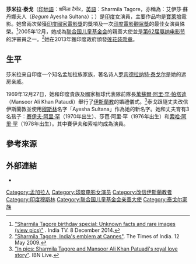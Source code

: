 {{藝人
| 姓名     = 莎米拉·泰戈
| 類型     = 女演員
| 圖片     = Sharmila T Lux-Award 2016.jpg
| 圖片尺寸 = 250px
| 綽號     = 
| 國籍     = {{IND}}
| birthname = 
| othername = Begum Ayesha Sultana
| 出生日期 = {{birth date and age|1944|12|8}}
| 出生地點 = {{flag|British Raj}}[[海得拉巴_(印度)|海得拉巴]]
| 職業     = [[演員|演員]]、[[模特兒|模特兒]]
| 語言     = 
| 教育程度 = 
| 宗教信仰 = [[伊斯蘭教|伊斯蘭教]]
| 配偶     = {{marriage|Mansoor Ali Khan Pataudi|1969|2011}}
| 伴侶     = 
| 兒女     = [[賽伊夫·阿里·罕|賽伊夫·阿里·罕]]<br>莎芭·阿里·罕<br>[[索哈·阿里·罕|索哈·阿里·罕]]
| 父母     = 
| 亲属     = 
| 出道作   = 
| 出道日期 = 
| 代表作   =  
| 活躍年代 = 1959年至1984年<br>1991年至2010年
| 網站     = 
| IMDb    = 0846616
| 現任成員 = 
| 過往成員 =
| filmfareawards=  '''最佳女演員''': ''Aradhana'' (1969)
}}

'''莎米拉·泰戈'''（[[印地語|印地語]]：शर्मिला टैगोर，[[英語|英語]]：Sharmila Tagore，亦稱為：艾伊莎·蘇丹娜夫人（''Begum'' Ayesha Sultana）；{{bd|1944年|12月8日|catIdx=T}}）是[[印度|印度]]女演員，主要作品均是[[寶萊塢|寶萊塢]]電影。她曾兩次榮獲[[印度國家電影獎|印度國家電影獎]]的獎項及一次[[印度電影觀眾獎|印度電影觀眾獎]]的最佳女演員殊榮。<ref>[http://m.indiatvnews.com/entertainment/bollywood/sharmila-tagore-unknown-facts-and-rare-images-19050.html "Sharmila Tagore birthday special: Unknown facts and rare images (view pics)"] {{Wayback|url=http://m.indiatvnews.com/entertainment/bollywood/sharmila-tagore-unknown-facts-and-rare-images-19050.html |date=20150402121436 }}. India TV. 8 December 2014.</ref>2005年12月，她成為[[联合国儿童基金会|联合国儿童基金会]]的親善大使並是[[第62届戛纳电影节|第62届戛纳电影节]]的評審員之一。<ref>[http://timesofindia.indiatimes.com/entertainment/hindi/bollywood/news/Sharmila-Tagore-Indias-emblem-at-Cannes/articleshow/4513271.cms "Sharmila Tagore, India's emblem at Cannes"]. The Times of India. 12 May 2009.</ref>她在2013年獲印度政府頒發[[莲花装勋章|莲花装勋章]]。

==生平==
莎米拉来自印度一个知名孟加拉族家族，著名诗人[[罗宾德拉纳特·泰戈尔|罗宾德拉纳特·泰戈尔]]是她的远房亲戚。

1969年12月27日，她和印度貴族及國家板球代表隊前隊長[[萬蘇爾·阿里·罕·帕塔迪|萬蘇爾·阿里·罕·帕塔迪]]（Mansoor Ali Khan Pataudi）舉行了[[伊斯蘭教|伊斯蘭教]]的婚禮儀式。<ref>[http://ibnlive.in.com/photogallery/17397.html "In pics: Sharmila Tagore and Mansoor Ali Khan Patuadi's royal love story"]. IBN Live.</ref>泰戈跟隨丈夫改信伊斯蘭教並使用[[穆斯林|穆斯林]]名字「Ayesha Sultana」作為她的新名字。她和丈夫育有3名孩子：[[賽伊夫·阿里·罕|賽伊夫·阿里·罕]]（1970年出生）、莎芭·阿里·罕（1976年出生）和[[索哈·阿里·罕|索哈·阿里·罕]]（1978年出生）。其中賽伊夫和索哈均成為演員。

== 參考來源 ==
{{reflist}}

== 外部連結 ==
* {{imdb name|id=0846616}}

{{Authority control}}
{{DEFAULTSORT: Tagore, Sharmila}}
[[Category:孟加拉人|Category:孟加拉人]]
[[Category:印度电影女演员|Category:印度电影女演员]]
[[Category:改信伊斯蘭教者|Category:改信伊斯蘭教者]]
[[Category:印度穆斯林|Category:印度穆斯林]]
[[Category:联合国儿童基金会亲善大使|Category:联合国儿童基金会亲善大使]]
[[Category:泰戈尔家族|Category:泰戈尔家族]]